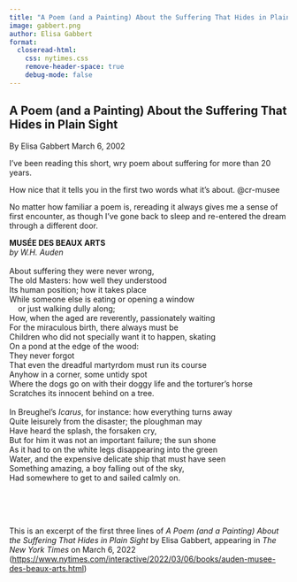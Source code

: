 ```yaml
---
title: "A Poem (and a Painting) About the Suffering That Hides in Plain Sight"
image: gabbert.png
author: Elisa Gabbert
format:
  closeread-html:
    css: nytimes.css
    remove-header-space: true
    debug-mode: false
---
```


:::{.cr-section}

:::{focus-on="cr-musee"}
# A Poem (and a Painting) About the Suffering That Hides in Plain Sight

By Elisa Gabbert March 6, 2002
:::

I’ve been reading this short, wry poem about suffering for more than 20 years.

How nice that it tells you in the first two words what it’s about. [@cr-musee]{hlz="cr-suffering"}

No matter how familiar a poem is, rereading it always gives me a sense of first encounter, as though I’ve gone back to sleep and re-entered the dream through a different door.


:::{#cr-musee .scale-to-fill}

| **MUSÉE DES BEAUX ARTS**
| *by W.H. Auden*
| 
| [About suffering]{#cr-suffering} they were never wrong,
| The old Masters: how well they understood
| Its human position; how it takes place
| While someone else is eating or opening a window 
|     or just walking dully along;
| How, when the aged are reverently, passionately waiting
| For the miraculous birth, there always must be
| Children who did not specially want it to happen, skating
| On a pond at the edge of the wood:
| They never forgot
| That even the dreadful martyrdom must run its course
| Anyhow in a corner, some untidy spot
| Where the dogs go on with their doggy life and the torturer's horse
| Scratches its innocent behind on a tree.
| 
| In Breughel's *Icarus*, for instance: how everything turns away
| Quite leisurely from the disaster; the ploughman may
| Have heard the splash, the forsaken cry,
| But for him it was not an important failure; the sun shone
| As it had to on the white legs disappearing into the green
| Water, and the expensive delicate ship that must have seen
| Something amazing, a boy falling out of the sky,
| Had somewhere to get to and sailed calmly on.

:::

:::

\
\
\

This is an excerpt of the first three lines of *A Poem (and a Painting) About the Suffering That Hides in Plain Sight* by Elisa Gabbert, appearing in *The New York Times* on March 6, 2022 (<https://www.nytimes.com/interactive/2022/03/06/books/auden-musee-des-beaux-arts.html>) 